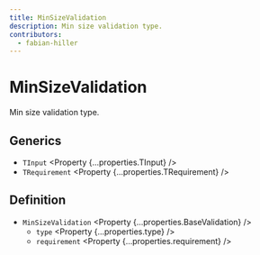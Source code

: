 ```yaml
---
title: MinSizeValidation
description: Min size validation type.
contributors:
  - fabian-hiller
---
```



# MinSizeValidation

Min size validation type.

## Generics

- `TInput` <Property {...properties.TInput} />
- `TRequirement` <Property {...properties.TRequirement} />

## Definition

- `MinSizeValidation` <Property {...properties.BaseValidation} />
  - `type` <Property {...properties.type} />
  - `requirement` <Property {...properties.requirement} />
